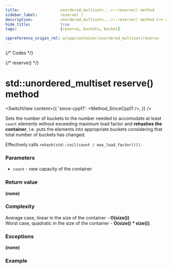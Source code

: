 ```yaml
---
title:					unordered_multiset<...>::reserve() method
sidebar_label:			reserve( )
description:			unordered_multiset<...>::reserve() method C++ documentation
hide_title:				true
tags:					[reserve, buckets, bucket]

cppreference_origin_rel: w/cpp/container/unordered_multiset/reserve
---
```



{/* Codes */}

{/* reserve() */}

# std::unordered_multiset reserve() method

<SwitchView content={{
    'since-cpp11': <Method_SinceCpp11 />,
    }} />

Sets the number of buckets to the number needed to accomodate at least `count` elements without exceeding maximum load factor and **rehashes the container**,
i.e. puts the elements into appropriate buckets considering that total number of buckets has changed.

Effectively calls `rehash(std::ceil(count / max_load_factor()))`.

### Parameters

 - `count` - new capacity of the container

### Return value

**(none)**

### Complexity

Average case, linear in the size of the container - **O(size())**  
Worst case, quadratic in the size of the container - **O(size() * size())**.

### Exceptions

**(none)**

### Example

<ImproveSection />
